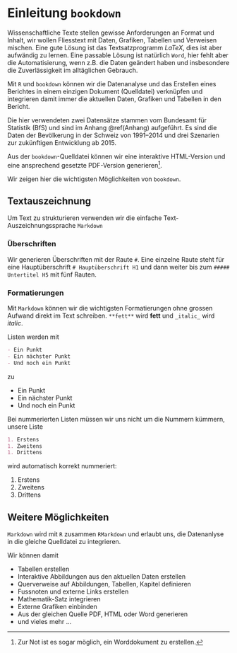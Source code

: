 
\pagestyle{fancy}


# Einleitung `bookdown` {#intro}


Wissenschaftliche Texte stellen gewisse Anforderungen an Format und Inhalt, wir wollen Fliesstext mit Daten, Grafiken, Tabellen und Verweisen mischen. Eine gute Lösung ist das Textsatzprogramm $LaTeX$, dies ist aber aufwändig zu lernen. Eine passable Lösung ist natürlich `Word`, hier fehlt aber die Automatisierung, wenn z.B. die Daten geändert haben und insbesondere die Zuverlässigkeit im alltäglichen Gebrauch.

Mit `R` und `bookdown` können wir die Datenanalyse und das Erstellen eines Berichtes in einem einzigen Dokument (Quelldatei) verknüpfen und integrieren damit immer die aktuellen Daten, Grafiken und Tabellen in den Bericht. 

Die hier verwendeten zwei Datensätze stammen vom Bundesamt für Statistik (BfS) und sind im Anhang \@ref(Anhang) aufgeführt. Es sind die Daten der Bevölkerung in der Schweiz von 1991--2014  und drei Szenarien zur zukünftigen Entwicklung ab 2015.

Aus der `bookdown`-Quelldatei können wir eine interaktive HTML-Version und eine ansprechend gesetzte PDF-Version generieren^[Zur Not ist es sogar möglich, ein Worddokument zu erstellen.].

Wir zeigen hier die wichtigsten Möglichkeiten von `bookdown`. 





## Textauszeichnung 

Um Text zu strukturieren verwenden wir die  einfache Text-Auszeichnungssprache  `Markdown`  


### Überschriften

Wir generieren Überschriften mit der Raute `#`. Eine einzelne Raute steht für eine Hauptüberschrift `# Hauptüberschrift H1` und dann weiter bis zum `##### Untertitel H5` mit fünf Rauten.


### Formatierungen

Mit `Markdown` können wir die wichtigsten Formatierungen ohne grossen Aufwand direkt im Text schreiben. `**fett**` wird **fett** und `_italic_` wird _italic_.

Listen werden mit 

```markdown
- Ein Punkt
- Ein nächster Punkt
- Und noch ein Punkt
```

zu 

- Ein Punkt
- Ein nächster Punkt
- Und noch ein Punkt

Bei nummerierten Listen müssen wir uns nicht  um die Nummern kümmern, unsere Liste 

```markdown
1. Erstens
1. Zweitens
1. Drittens
```
wird automatisch korrekt nummeriert:

1. Erstens
1. Zweitens
1. Drittens



## Weitere Möglichkeiten 

`Markdown` wird mit `R` zusammen `RMarkdown` und erlaubt uns, die Datenanlyse in die gleiche Quelldatei zu integrieren. 


Wir können damit

- Tabellen erstellen
- Interaktive Abbildungen aus den aktuellen Daten erstellen
- Querverweise auf Abbildungen, Tabellen, Kapitel definieren
- Fussnoten und externe Links erstellen
- Mathematik-Satz integrieren
- Externe Grafiken einbinden
- Aus der gleichen Quelle PDF, HTML oder Word generieren
- und vieles mehr ...





